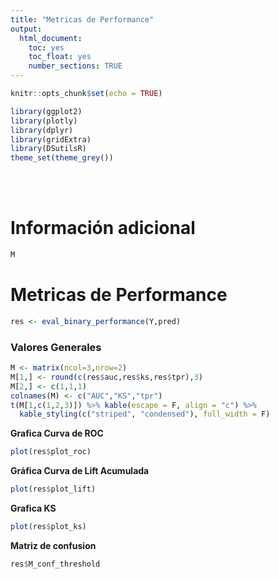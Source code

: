 ```yaml
---
title: "Metricas de Performance"
output:
  html_document:
    toc: yes
    toc_float: yes
    number_sections: TRUE
---
```


```r
knitr::opts_chunk$set(echo = TRUE)
```

```r
library(ggplot2)
library(plotly)
library(dplyr)
library(gridExtra)
library(DSutilsR)
theme_set(theme_grey())
```
<br/><br/>

# Información adicional

```r
M
```

# Metricas de Performance

```r
res <- eval_binary_performance(Y,pred)
```

### Valores Generales

```r
M <- matrix(ncol=3,nrow=2)
M[1,] <- round(c(res$auc,res$ks,res$tpr),3)
M[2,] <- c(1,1,1) 
colnames(M) <- c("AUC","KS","tpr")
t(M[1,c(1,2,3)]) %>% kable(escape = F, align = "c") %>%
  kable_styling(c("striped", "condensed"), full_width = F)
```

**Grafica Curva de ROC**

```r
plot(res$plot_roc)
```

**Gráfica Curva de Lift Acumulada**

```r
plot(res$plot_lift)
```


**Grafica KS**

```r
plot(res$plot_ks)
```

**Matriz de confusion**

```r
res$M_conf_threshold
```
